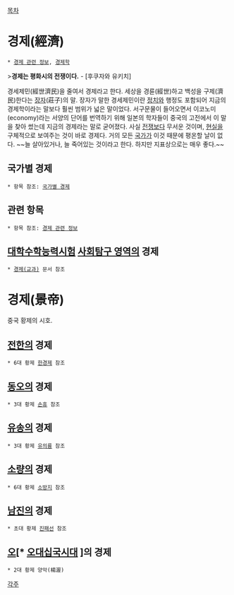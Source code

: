 [[목차]]
= 경제(經濟) =
 * [[경제 관련 정보]], [[경제학]]

>'''경제는 평화시의 전쟁이다.''' - [후쿠자와 유키치]

{{{#!html
<iframe src="http://embed.ted.com/talks/lang/ko/tim_jackson_s_economic_reality_check.html" width="560" height="315" frameborder="0" scrolling="no" webkitAllowFullScreen mozallowfullscreen allowFullScreen></iframe>}}}

경세제민(經世濟民)을 줄여서 경제라고 한다. 세상을 경륜(經世)하고 백성을 구제(濟民)한다는 [[장자]](莊子)의 말. 장자가 말한 경세제민이란 [[정치]]와 행정도 포함되어 지금의 경제학이라는 말보다 훨씬 범위가 넓은 말이었다. 서구문물이 들어오면서 이코노미(economy)라는 서양의 단어를 번역하기 위해 일본의 학자들이 중국의 고전에서 이 말을 찾아 썼는데 지금의 경제라는 말로 굳어졌다. 사실 [[전쟁]]보다 무서운 것이며, [[현실]]을 구체적으로 보여주는 것이 바로 경제다. 거의 모든 [[국가]]가 이것 때문에 평온할 날이 없다. ~~늘 살아있거나, 늘 죽어있는 것이라고 한다. 하지만 지표상으로는 매우 좋다.~~

== 국가별 경제 ==
 * 항목 참조: [[국가별 경제]]

== 관련 항목 ==
 * 항목 참조: [[경제 관련 정보]]

== [[대학수학능력시험]] [[사회탐구 영역]]의 경제 ==
 * [[경제(교과)]] 문서 참조

= 경제(景帝) =
중국 황제의 시호.
== [[전한]]의 경제 ==
 * 6대 황제 [[한경제]] 참조
== [[동오]]의 경제 ==
 * 3대 황제 [[손휴]] 참조
== [[유송]]의 경제 ==
 * 3대 황제 [[유의륭]] 참조
== [[양(육조)|소량]]의 경제 ==
 * 6대 황제 [[소방지]] 참조
== [[진(육조)|남진]]의 경제 ==
 * 초대 황제 [[진패선]] 참조
== [[오]][* [[오대십국시대]] ]의 경제 ==
 * 2대 황제 양악(楊渥) 


[[각주]]
